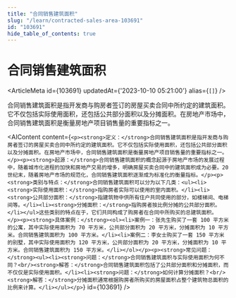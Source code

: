 ```yaml
---
title: "合同销售建筑面积"
slug: "/learn/contracted-sales-area-103691"
id: "103691"
hide_table_of_contents: true
---
```



# 合同销售建筑面积

<ArticleMeta id={103691} updatedAt={'2023-10-10 05:21:00'} alias={`[]`} />
<div className='border-solid border-b border-t-0 my-4 border-[var(--ifm-color-gray-300)]' />

合同销售建筑面积是指开发商与购房者签订的房屋买卖合同中所约定的建筑面积。它不仅包括实际使用面积，还包括公共部分面积以及分摊面积。在房地产市场中，合同销售建筑面积是衡量房地产项目销售量的重要指标之一。

<AIContent content={`<p><strong>定义：</strong>合同销售建筑面积是指开发商与购房者签订的房屋买卖合同中所约定的建筑面积。它不仅包括实际使用面积，还包括公共部分面积以及分摊面积。在房地产市场中，合同销售建筑面积是衡量房地产项目销售量的重要指标之一。</p><p><strong>起源：</strong>合同销售建筑面积的概念起源于房地产市场的发展过程中，随着城市化进程的加快和房地产交易的增多，明确房屋买卖合同中的建筑面积成为必要。20 世纪末，随着房地产市场的规范化，合同销售建筑面积逐渐成为标准化的衡量指标。</p><p><strong>类别与特点：</strong>合同销售建筑面积可以分为以下几类：<ul><li><strong>实际使用面积：</strong>指购房者实际可以使用的室内面积。</li><li><strong>公共部分面积：</strong>指建筑物中供所有住户共同使用的部分，如楼梯间、电梯间等。</li><li><strong>分摊面积：</strong>指购房者按比例分摊的公共部分面积。</li></ul>这些类别的特点在于，它们共同构成了购房者在合同中所购买的总建筑面积。</p><p><strong>具体案例：</strong><ol><li>案例一：张先生购买了一套 100 平方米的公寓，其中实际使用面积为 70 平方米，公共部分面积为 20 平方米，分摊面积为 10 平方米。合同销售建筑面积为 100 平方米。</li><li>案例二：李女士购买了一套 150 平方米的别墅，其中实际使用面积为 120 平方米，公共部分面积为 20 平方米，分摊面积为 10 平方米。合同销售建筑面积为 150 平方米。</li></ol></p><p><strong>常见问题：</strong><ul><li><strong>问题：</strong>合同销售建筑面积与实际使用面积为何不同？<br/><strong>解答：</strong>合同销售建筑面积包括了公共部分面积和分摊面积，而不仅仅是实际使用面积。</li><li><strong>问题：</strong>如何计算分摊面积？<br/><strong>解答：</strong>分摊面积通常根据购房者所购买的房屋面积占整个建筑物总面积的比例来计算。</li></ul></p>`} id={103691} />
